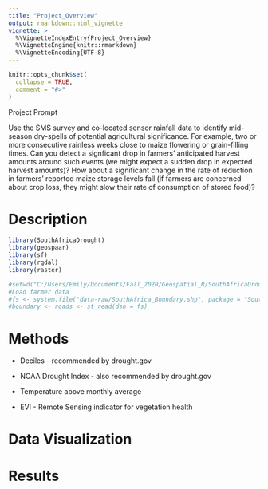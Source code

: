 ```yaml
---
title: "Project_Overview"
output: rmarkdown::html_vignette
vignette: >
  %\VignetteIndexEntry{Project_Overview}
  %\VignetteEngine{knitr::rmarkdown}
  %\VignetteEncoding{UTF-8}
---
```


```r
knitr::opts_chunk$set(
  collapse = TRUE,
  comment = "#>"
)
```

Project Prompt

Use the SMS survey and co-located sensor rainfall data to identify mid-season dry-spells of potential agricultural significance. For example, two or more consecutive rainless weeks close to maize flowering or grain-filling times. Can you detect a signficant drop in farmers’ anticipated harvest amounts around such events (we might expect a sudden drop in expected harvest amounts)? How about a significant change in the rate of reduction in farmers’ reported maize storage levels fall (if farmers are concerned about crop loss, they might slow their rate of consumption of stored food)?


# Description
```r
library(SouthAfricaDrought)
library(geospaar)
library(sf)
library(rgdal)
library(raster)

#setwd("C:/Users/Emily/Documents/Fall_2020/Geospatial_R/SouthAfricaDrought")
#Load farmer data
#fs <- system.file("data-raw/SouthAfrica_Boundary.shp", package = "SouthAfricaDrought") %>% st_read()
#boundary <- roads <- st_read(dsn = fs)

```

# Methods

- Deciles - recommended by drought.gov

- NOAA Drought Index - also recommended by drought.gov

- Temperature above monthly average

- EVI - Remote Sensing indicator for vegetation health


# Data Visualization

# Results
